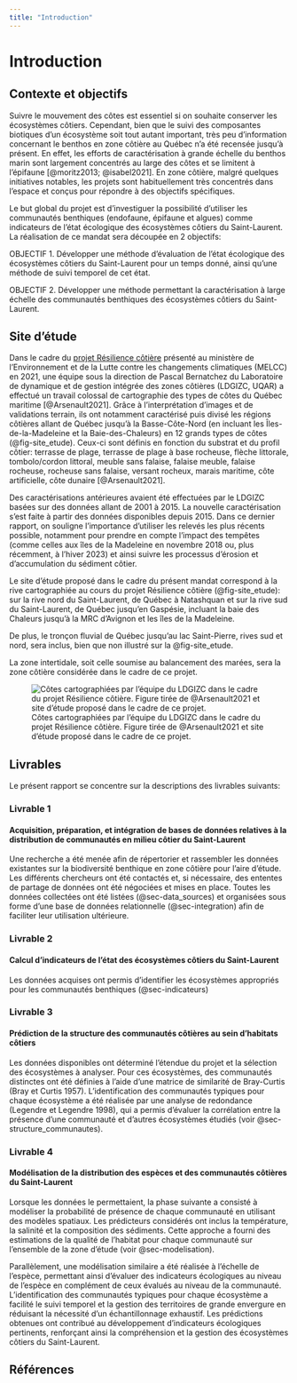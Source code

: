 ```yaml
---
title: "Introduction"
---
```



# Introduction

## Contexte et objectifs 

Suivre le mouvement des côtes est essentiel si on souhaite conserver les écosystèmes côtiers. Cependant, bien que le suivi des composantes biotiques d’un écosystème soit tout autant important, très peu d'information concernant le benthos en zone côtière au Québec n’a été recensée jusqu’à présent. En effet, les efforts de caractérisation à grande échelle du benthos marin sont largement concentrés au large des côtes et se limitent à l’épifaune [@moritz2013; @isabel2021]. En zone côtière, malgré quelques initiatives notables, les projets sont habituellement très concentrés dans l’espace et conçus pour répondre à des objectifs spécifiques.

Le but global du projet est d’investiguer la possibilité d’utiliser les communautés benthiques (endofaune, épifaune et algues) comme indicateurs de l’état écologique des écosystèmes côtiers du Saint-Laurent. La réalisation de ce mandat sera découpée en 2 objectifs:

OBJECTIF 1. Développer une méthode d’évaluation de l’état écologique des écosystèmes côtiers du Saint-Laurent pour un temps donné, ainsi qu’une méthode de suivi temporel de cet état.

OBJECTIF 2. Développer une méthode permettant la caractérisation à large échelle des communautés benthiques des écosystèmes côtiers du Saint-Laurent.

## Site d'étude

Dans le cadre du [projet Résilience côtière](https://ldgizc.uqar.ca/Web/projets/projet-resilience-cotiere#description-resilience) présenté au ministère de l’Environnement et de la Lutte contre les changements climatiques (MELCC) en 2021, une équipe sous la direction de Pascal Bernatchez du Laboratoire de dynamique et de gestion intégrée des zones côtières (LDGIZC, UQAR) a effectué un travail colossal de cartographie des types de côtes du Québec maritime [@Arsenault2021]. Grâce à l’interprétation d’images et de validations terrain, ils ont notamment caractérisé puis divisé les régions côtières allant de Québec jusqu’à la Basse-Côte-Nord (en incluant les Îles-de-la-Madeleine et la Baie-des-Chaleurs) en 12 grands types de côtes (@fig-site_etude). Ceux-ci sont définis en fonction du substrat et du profil côtier: terrasse de plage, terrasse de plage à base rocheuse, flèche littorale, tombolo/cordon littoral, meuble sans falaise, falaise meuble, falaise rocheuse, rocheuse sans falaise, versant rocheux, marais maritime, côte artificielle, côte dunaire [@Arsenault2021].


Des caractérisations antérieures avaient été effectuées par le LDGIZC basées sur des données allant de 2001 à 2015. La nouvelle caractérisation s’est faite à partir des données disponibles depuis 2015.  Dans ce dernier rapport, on souligne l’importance d’utiliser les relevés les plus récents possible, notamment pour prendre en compte l’impact des tempêtes (comme celles aux îles de la Madeleine en novembre 2018 ou, plus récemment, à l’hiver 2023) et ainsi suivre les processus d’érosion et d’accumulation du sédiment côtier.

Le site d’étude proposé dans le cadre du présent mandat correspond à la rive cartographiée au cours du projet Résilience côtière (@fig-site_etude): sur la rive nord du Saint-Laurent, de Québec à Natashquan et sur la rive sud du Saint-Laurent, de Québec jusqu’en Gaspésie, incluant la baie des Chaleurs jusqu’à la MRC d’Avignon et les îles de la Madeleine.

De plus, le tronçon fluvial de Québec jusqu’au lac Saint-Pierre, rives sud et nord, sera inclus, bien que non illustré sur la @fig-site_etude.

La zone intertidale, soit celle soumise au balancement des marées, sera la zone côtière considérée dans le cadre de ce projet.

![Côtes cartographiées par l’équipe du LDGIZC dans le cadre du projet Résilience côtière. Figure tirée de @Arsenault2021 et site d’étude proposé dans le cadre de ce projet.](RC_site_etude.jpg){#fig-site_etude}

## Livrables

Le présent rapport se concentre sur la descriptions des livrables suivants: 

### Livrable 1

#### Acquisition, préparation, et intégration de bases de données relatives à la distribution de communautés en milieu côtier du Saint-Laurent

Une recherche a été menée afin de répertorier et rassembler les données existantes sur la biodiversité benthique en zone côtière pour l’aire d’étude. Les différents chercheurs ont été contactés et, si nécessaire, des ententes de partage de données ont été négociées et mises en place. Toutes les données collectées ont été listées (@sec-data_sources) et organisées sous forme d’une base de données relationnelle (@sec-integration) afin de faciliter leur utilisation ultérieure. 

### Livrable 2

#### Calcul d'indicateurs de l'état des écosystèmes côtiers du Saint-Laurent

Les données acquises ont permis d’identifier les écosystèmes appropriés pour les communautés benthiques (@sec-indicateurs)

### Livrable 3

#### Prédiction de la structure des communautés côtières au sein d'habitats côtiers

Les données disponibles ont déterminé l’étendue du projet et la sélection des écosystèmes à analyser. Pour ces écosystèmes, des communautés distinctes ont été définies à l’aide d’une matrice de similarité de Bray-Curtis (Bray et Curtis 1957). L’identification des communautés typiques pour chaque écosystème a été réalisée par une analyse de redondance (Legendre et Legendre 1998), qui a permis d’évaluer la corrélation entre la présence d’une communauté et d’autres écosystèmes étudiés (voir @sec-structure_communautes).

### Livrable 4

#### Modélisation de la distribution des espèces et des communautés côtières du Saint-Laurent

Lorsque les données le permettaient, la phase suivante a consisté à modéliser la probabilité de présence de chaque communauté en utilisant des modèles spatiaux. Les prédicteurs considérés ont inclus la température, la salinité et la composition des sédiments. Cette approche a fourni des estimations de la qualité de l’habitat pour chaque communauté sur l’ensemble de la zone d’étude (voir @sec-modelisation).

Parallèlement, une modélisation similaire a été réalisée à l’échelle de l’espèce, permettant ainsi d’évaluer des indicateurs écologiques au niveau de l’espèce en complément de ceux évalués au niveau de la communauté. L’identification des communautés typiques pour chaque écosystème a facilité le suivi temporel et la gestion des territoires de grande envergure en réduisant la nécessité d’un échantillonnage exhaustif. Les prédictions obtenues ont contribué au développement d’indicateurs écologiques pertinents, renforçant ainsi la compréhension et la gestion des écosystèmes côtiers du Saint-Laurent.

## Références
